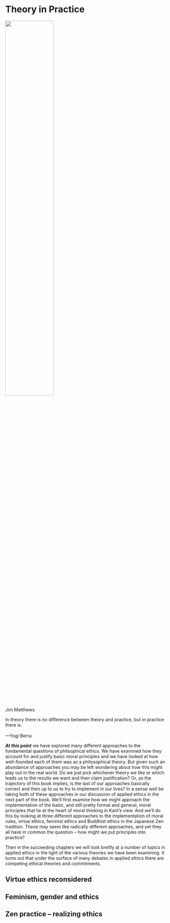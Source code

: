 # Theory in Practice

:::: {.centerpic data-latex=""}

![](img/jizo.jpg){width=55%}

::: {.centercap data-latex=""}

Jim Matthews

:::

::::


:::{.epigraph data-latex=""}

In theory there is no difference between theory and practice, but in practice there is.\
\
---Yogi Berra

:::


**_At this point_** we have explored many different approaches to the fundamental questions of philsophical ethics. We have examined how they account for and justify basic moral principles and we have looked at how well-founded each of them was as a philosophical theory. But given such an abundance of approaches you may be left wondering about how this might play out in the real world. Do we just pick whichever theory we like or which leads us to the results we want and then claim justification? Or, as the trajectory of this book implies, is the last of our approaches basically correct and then up to us to try to implement in our lives? In a sense well be taking both of these approaches in our discussion of applied ethics in the next part of the book. We'll first examine how we might approach the implementation of the basic, and still pretty formal and general, moral principles that lie at the heart of moral thinking in Kant's view. And we'll do this by looking at three different approaches to the implementation of moral rules, virtue ethics, feminist ethics and Buddhist ethics in the Japanese Zen tradition. These may seem like radically different approaches, and yet they all have in common the question -- how might we put principles into practice?

Then in the succeeding chapters we will look breifly at a number of topics in applied ethics in the light of the various theories we have been examining. It turns out that under the surface of many debates in applied ethics there are competing ethical theories and commitments.

## Virtue ethics reconsidered

## Feminism, gender and ethics

## Zen practice -- realizing ethics
